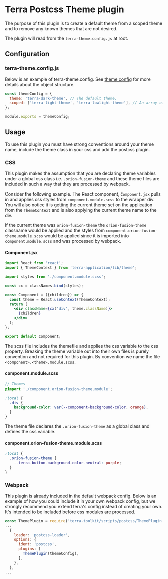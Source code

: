 
<Badge />

# Terra Postcss Theme plugin

The purpose of this plugin is to create a default theme from a scoped theme and to remove any known themes that are not desired.

The plugin will read from the `terra-theme.config.js` at root.

## Configuration

### terra-theme.config.js

Below is an example of terra-theme.config. See [theme config](/dev_tools/cerner-terra-toolkit-docs/webpack-config-terra/terra-theme-config-js) for more details about the object structure.

```js
const themeConfig = {
  theme: 'terra-dark-theme', // The default theme.
  scoped: ['terra-light-theme', 'terra-lowlight-theme'], // An array of scoped themes.
};

module.exports = themeConfig;
```

## Usage

To use this plugin you must have strong conventions around your theme name, include the theme class in your css and add the postcss plugin.

### CSS

This plugin makes the assumption that you are declaring theme variables under a global css class i.e. ```.orion-fusion-theme``` and these theme files are included in such a way that they are processed by webpack.

Consider the following example. The React component, `Component.jsx` pulls in and applies css styles from `component.module.scss` to the wrapper div. You will also notice it is getting the current theme set on the application from the `ThemeContext` and is also applying the current theme name to the div.

If the current theme was `orion-fusion-theme` the `orion-fusion-theme` classname would be applied and the styles from `component.orion-fusion-theme.module.scss` would be applied since it is imported into `component.module.scss` and was processed by webpack.

#### Component.jsx

```jsx
import React from 'react';
import { ThemeContext } from 'terra-application/lib/theme';

import styles from './component.module.scss';

const cx = classNames.bind(styles);

const Component = ({children}) => {
  const theme = React.useContext(ThemeContext);
  return (
    <div className={cx('div', theme.className)}>
      {children}
    </div>
  );
};

export default Component;
```

The scss file includes the themefile and applies the css variable to the css property. Breaking the theme variable out into their own files is purely convention and not required for this plugin. By convention we name the file ```<component>.<theme>.module.scss```.

#### component.module.scss

```scss
// Themes
@import './component.orion-fusion-theme.module';

:local {
  .div {
    background-color: var(--component-background-color, orange),
  }
}
```

The theme file declares the ```.orion-fusion-theme``` as a global class and defines the css variable.

#### component.orion-fusion-theme.module.scss

```scss
:local {
  .orion-fusion-theme {
    --terra-button-background-color-neutral: purple;
  }
}
```

### Webpack

This plugin is already included in the default webpack config. Below is an example of how you could include it in your own webpack config, but we strongly recommend you extend terra's config instead of creating your own. It's intended to be included before css modules are processed.

```js
const ThemePlugin = require('terra-toolkit/scripts/postcss/ThemePlugin');
...
  {
    loader: 'postcss-loader',
    options: {
      ident: 'postcss',
      plugins: [
        ThemePlugin(themeConfig),
      ],
    },
  },
...
```
